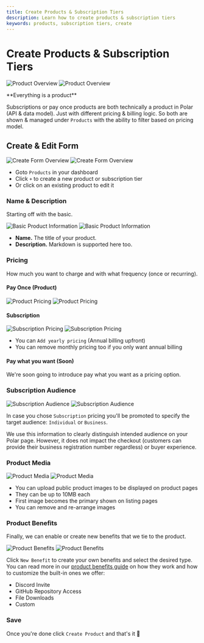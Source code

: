 ```yaml
---
title: Create Products & Subscription Tiers
description: Learn how to create products & subscription tiers
keywords: products, subscription tiers, create
---
```



# Create Products & Subscription Tiers

![Product Overview](./overview.light.png)
![Product Overview](./overview.dark.png)

<Callout type="NOTE">
**Everything is a product**

Subscriptions or pay once products are both technically a product in Polar (API
& data model). Just with different pricing & billing logic. So both are shown &
managed under `Products` with the ability to filter based on pricing model.

</Callout>

## Create & Edit Form

![Create Form Overview](./create-form.light.png)
![Create Form Overview](./create-form.dark.png)

- Goto `Products` in your dashboard
- Click `+` to create a new product or subscription tier
- Or click on an existing product to edit it

### Name & Description

Starting off with the basic.

![Basic Product Information](./basic.light.png)
![Basic Product Information](./basic.dark.png)

- **Name.** The title of your product.
- **Description.** Markdown is supported here too.

### Pricing

How much you want to charge and with what frequency (once or recurring).

#### Pay Once (Product)

![Product Pricing](./price-once.light.png)
![Product Pricing](./price-once.dark.png)

#### Subscription

![Subscription Pricing](./price-recurring.light.png)
![Subscription Pricing](./price-recurring.dark.png)

- You can `Add yearly pricing` (Annual billing upfront)
- You can remove monthly pricing too if you only want annual billing

#### Pay what you want (Soon)

We're soon going to introduce pay what you want as a pricing option.

### Subscription Audience

![Subscription Audience](./type.light.png)
![Subscription Audience](./type.dark.png)

In case you chose `Subscription` pricing you'll be promoted to specify the
target audience: `Individual` or `Business`.

We use this information to clearly distinguish intended audience on your Polar
page. However, it does not impact the checkout (customers can provide their
business registration number regardless) or buyer experience.

### Product Media

![Product Media](./media.light.png)
![Product Media](./media.dark.png)

- You can upload public product images to be displayed on product pages
- They can be up to 10MB each
- First image becomes the primary shown on listing pages
- You can remove and re-arrange images

### Product Benefits

Finally, we can enable or create new benefits that we tie to the product.

![Product Benefits](./benefits.light.png)
![Product Benefits](./benefits.dark.png)

Click `New Benefit` to create your own benefits and select the desired type.
You can read more in our [product benefits guide](/docs/benefits) on how they work and how to customize the built-in ones we offer:

- Discord Invite
- GitHub Repository Access
- File Downloads
- Custom

### Save

Once you're done click `Create Product` and that's it 🚀
